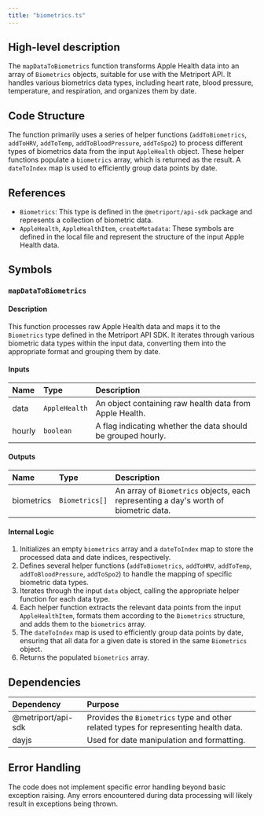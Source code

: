 ```yaml
---
title: "biometrics.ts"
---
```


## High-level description
The `mapDataToBiometrics` function transforms Apple Health data into an array of `Biometrics` objects, suitable for use with the Metriport API. It handles various biometrics data types, including heart rate, blood pressure, temperature, and respiration, and organizes them by date.

## Code Structure
The function primarily uses a series of helper functions (`addToBiometrics`, `addToHRV`, `addToTemp`, `addToBloodPressure`, `addToSpo2`) to process different types of biometrics data from the input `AppleHealth` object. These helper functions populate a `biometrics` array, which is returned as the result. A `dateToIndex` map is used to efficiently group data points by date.

## References
- `Biometrics`: This type is defined in the `@metriport/api-sdk` package and represents a collection of biometric data.
- `AppleHealth`, `AppleHealthItem`, `createMetadata`: These symbols are defined in the local file and represent the structure of the input Apple Health data.

## Symbols
### `mapDataToBiometrics`
#### Description
This function processes raw Apple Health data and maps it to the `Biometrics` type defined in the Metriport API SDK. It iterates through various biometric data types within the input data, converting them into the appropriate format and grouping them by date.

#### Inputs
| Name | Type | Description |
|:-----|:-----|:------------|
| data | `AppleHealth` | An object containing raw health data from Apple Health. |
| hourly | `boolean` | A flag indicating whether the data should be grouped hourly. |

#### Outputs
| Name | Type | Description |
|:-----|:-----|:------------|
| biometrics | `Biometrics[]` | An array of `Biometrics` objects, each representing a day's worth of biometric data. |

#### Internal Logic
1. Initializes an empty `biometrics` array and a `dateToIndex` map to store the processed data and date indices, respectively.
2. Defines several helper functions (`addToBiometrics`, `addToHRV`, `addToTemp`, `addToBloodPressure`, `addToSpo2`) to handle the mapping of specific biometric data types.
3. Iterates through the input `data` object, calling the appropriate helper function for each data type.
4. Each helper function extracts the relevant data points from the input `AppleHealthItem`, formats them according to the `Biometrics` structure, and adds them to the `biometrics` array.
5. The `dateToIndex` map is used to efficiently group data points by date, ensuring that all data for a given date is stored in the same `Biometrics` object.
6. Returns the populated `biometrics` array.

## Dependencies
| Dependency | Purpose |
|:-----------|:--------|
| @metriport/api-sdk | Provides the `Biometrics` type and other related types for representing health data. |
| dayjs | Used for date manipulation and formatting. |

## Error Handling
The code does not implement specific error handling beyond basic exception raising. Any errors encountered during data processing will likely result in exceptions being thrown.
